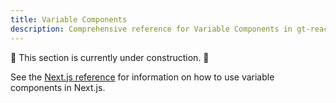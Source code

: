 ```yaml
---
title: Variable Components
description: Comprehensive reference for Variable Components in gt-react
---
```

🚧 This section is currently under construction. 🚧

See the [Next.js reference](/docs/next/reference/using-variable-components) for information on how to use variable components in Next.js.